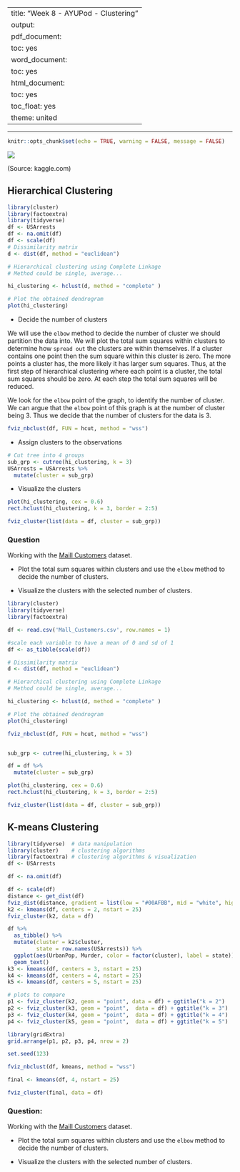 
---
title: "Week 8 - AYUPod - Clustering"
output:
  pdf_document:
    toc: yes
  word_document:
    toc: yes
  html_document:
    toc: yes
    toc_float: yes
    theme: united
---

---

```r
knitr::opts_chunk$set(echo = TRUE, warning = FALSE, message = FALSE)
```

![](16.png)

(Source: kaggle.com)

## Hierarchical Clustering

```r
library(cluster)
library(factoextra)
library(tidyverse)
df <- USArrests
df <- na.omit(df)
df <- scale(df)
# Dissimilarity matrix
d <- dist(df, method = "euclidean")

# Hierarchical clustering using Complete Linkage
# Method could be single, average...

hi_clustering <- hclust(d, method = "complete" )

# Plot the obtained dendrogram
plot(hi_clustering)
```

- Decide the number of clusters

We will use the `elbow` method to decide the number of cluster we should partition the data into.  We will plot the total sum squares within clusters to determine how `spread out` the clusters are within themselves.  If a cluster contains one point then the sum square within this cluster is zero. The more points a cluster has, the more likely it has larger sum squares. Thus, at the first step of hierarchical clustering where each point is a cluster, the total sum squares should be zero. At each step the total sum squares will be reduced. 

We look for the `elbow` point of the graph, to identify the number of cluster.  We can argue that the `elbow` point of this graph is at the number of cluster being 3. Thus we decide that the number of clusters for the data is 3.

```r
fviz_nbclust(df, FUN = hcut, method = "wss")
```
- Assign clusters to the observations

```r
# Cut tree into 4 groups
sub_grp <- cutree(hi_clustering, k = 3)
USArrests = USArrests %>%
  mutate(cluster = sub_grp)
```


- Visualize the clusters

```r
plot(hi_clustering, cex = 0.6)
rect.hclust(hi_clustering, k = 3, border = 2:5)
```

```r
fviz_cluster(list(data = df, cluster = sub_grp))
```

### Question

Working with the [Maill Customers](Mall_Customers.csv) dataset. 

- Plot the total sum squares within clusters and use the `elbow` method to decide the number of clusters. 

- Visualize the clusters with the selected number of clusters. 


```r
library(cluster)
library(tidyverse)
library(factoextra)

df <- read.csv('Mall_Customers.csv', row.names = 1)

#scale each variable to have a mean of 0 and sd of 1
df <- as_tibble(scale(df))

# Dissimilarity matrix
d <- dist(df, method = "euclidean")

# Hierarchical clustering using Complete Linkage
# Method could be single, average...

hi_clustering <- hclust(d, method = "complete" )

# Plot the obtained dendrogram
plot(hi_clustering)

fviz_nbclust(df, FUN = hcut, method = "wss")


sub_grp <- cutree(hi_clustering, k = 3)

df = df %>%
  mutate(cluster = sub_grp)

plot(hi_clustering, cex = 0.6)
rect.hclust(hi_clustering, k = 3, border = 2:5)

fviz_cluster(list(data = df, cluster = sub_grp))
```



## K-means Clustering

```r
library(tidyverse)  # data manipulation
library(cluster)    # clustering algorithms
library(factoextra) # clustering algorithms & visualization
df <- USArrests

df <- na.omit(df)

df <- scale(df)
distance <- get_dist(df)
fviz_dist(distance, gradient = list(low = "#00AFBB", mid = "white", high = "#FC4E07"))
k2 <- kmeans(df, centers = 2, nstart = 25)
fviz_cluster(k2, data = df)

df %>%
  as_tibble() %>%
  mutate(cluster = k2$cluster,
         state = row.names(USArrests)) %>%
  ggplot(aes(UrbanPop, Murder, color = factor(cluster), label = state)) +
  geom_text()
k3 <- kmeans(df, centers = 3, nstart = 25)
k4 <- kmeans(df, centers = 4, nstart = 25)
k5 <- kmeans(df, centers = 5, nstart = 25)

# plots to compare
p1 <- fviz_cluster(k2, geom = "point", data = df) + ggtitle("k = 2")
p2 <- fviz_cluster(k3, geom = "point",  data = df) + ggtitle("k = 3")
p3 <- fviz_cluster(k4, geom = "point",  data = df) + ggtitle("k = 4")
p4 <- fviz_cluster(k5, geom = "point",  data = df) + ggtitle("k = 5")

library(gridExtra)
grid.arrange(p1, p2, p3, p4, nrow = 2)

```

```r
set.seed(123)

fviz_nbclust(df, kmeans, method = "wss")

```

```r
final <- kmeans(df, 4, nstart = 25)

fviz_cluster(final, data = df)
```

### Question:

Working with the [Maill Customers](Mall_Customers.csv) dataset. 

- Plot the total sum squares within clusters and use the `elbow` method to decide the number of clusters. 

- Visualize the clusters with the selected number of clusters. 
